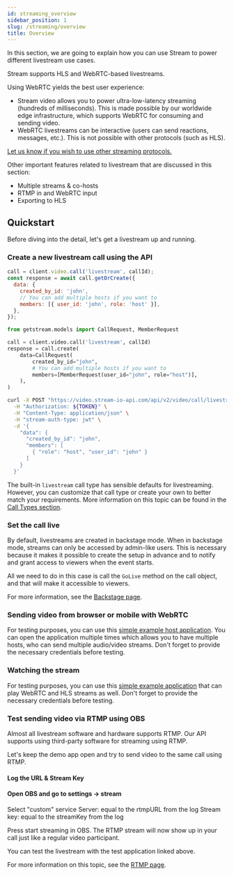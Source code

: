 ```yaml
---
id: streaming_overview
sidebar_position: 1
slug: /streaming/overview
title: Overview
---
```




In this section, we are going to explain how you can use Stream to power different livestream use cases.

Stream supports HLS and WebRTC-based livestreams.

Using WebRTC yields the best user experience:

- Stream video allows you to power ultra-low-latency streaming (hundreds of milliseconds). This is made possible by our worldwide edge infrastructure, which supports WebRTC for consuming and sending video.
- WebRTC livestreams can be interactive (users can send reactions, messages, etc.). This is not possible with other protocols (such as HLS).

[Let us know if you wish to use other streaming protocols.](https://github.com/GetStream/protocol/discussions/127)

Other important features related to livestream that are discussed in this section:

- Multiple streams & co-hosts
- RTMP in and WebRTC input
- Exporting to HLS

## Quickstart

Before diving into the detail, let's get a livestream up and running.

### Create a new livestream call using the API

<Tabs groupId="examples">
<TabItem value="js" label="JavaScript">

```javascript
call = client.video.call('livestream', callId);
const response = await call.getOrCreate({
  data: {
    created_by_id: 'john',
    // You can add multiple hosts if you want to
    members: [{ user_id: 'john', role: 'host' }],
  },
});
```

</TabItem>
<TabItem value="py" label="Python">

```py
from getstream.models import CallRequest, MemberRequest

call = client.video.call('livestream', callId)
response = call.create(
    data=CallRequest(
        created_by_id="john",
        # You can add multiple hosts if you want to
        members=[MemberRequest(user_id="john", role="host")],
    ),
)
```

</TabItem>

<TabItem value="curl" label="cURL">

```bash
curl -X POST "https://video.stream-io-api.com/api/v2/video/call/livestream/${CALL_ID}?api_key=${API_KEY}" \
  -H "Authorization: ${TOKEN}" \
  -H "Content-Type: application/json" \
  -H "stream-auth-type: jwt" \
  -d '{
    "data": {
      "created_by_id": "john",
      "members": [
        { "role": "host", "user_id": "john" }
      ]
    }
  }'
```

</TabItem>
</Tabs>

The built-in `livestream` call type has sensible defaults for livestreaming. However, you can customize that call type or create your own to better match your requirements. More information on this topic can be found in the [Call Types section](../../call_types/builtin).

### Set the call live

By default, livestreams are created in backstage mode. When in backstage mode, streams can only be accessed by admin-like users.
This is necessary because it makes it possible to create the setup in advance and to notify and grant access to viewers when the event starts.

All we need to do in this case is call the `GoLive` method on the call object, and that will make it accessible to viewers.

<GoLive />

For more information, see the [Backstage page](../backstage).

### Sending video from browser or mobile with WebRTC

For testing purposes, you can use this [simple example host application](https://codesandbox.io/s/javascript-livestream-host-3hs4vt). You can open the application multiple times which allows you to have multiple hosts, who can send multiple audio/video streams. Don't forget to provide the necessary credentials before testing.

### Watching the stream

For testing purposes, you can use this [simple example application](https://codesandbox.io/s/javascript-livestream-viewer-lwzgmw) that can play WebRTC and HLS streams as well. Don't forget to provide the necessary credentials before testing.

### Test sending video via RTMP using OBS

Almost all livestream software and hardware supports RTMP. Our API supports using third-party software for streaming using RTMP.

Let's keep the demo app open and try to send video to the same call using RTMP.

#### Log the URL & Stream Key

<RTMP />

#### Open OBS and go to settings -> stream

Select "custom" service
Server: equal to the rtmpURL from the log
Stream key: equal to the streamKey from the log

Press start streaming in OBS. The RTMP stream will now show up in your call just like a regular video participant.

You can test the livestream with the test application linked above.

For more information on this topic, see the [RTMP page](../rtmp).
